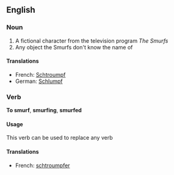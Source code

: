 ==English==
===Noun===
# A fictional character from the television program ''The Smurfs''
# Any object the Smurfs don't know the name of
====Translations====
*French: [[Schtroumpf]]
*German: [[Schlumpf]]

===Verb===
'''To smurf''', '''smurfing''', '''smurfed'''
====Usage====
This verb can be used to replace any verb
====Translations====
*French: [[schtroumpfer]]